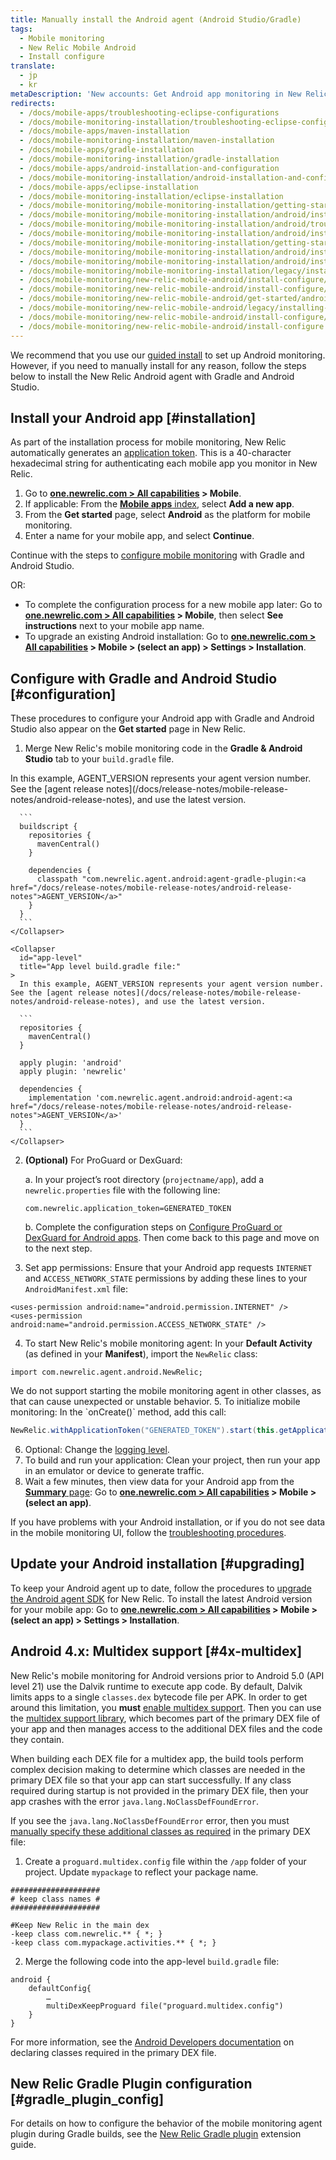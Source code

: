 ```yaml
---
title: Manually install the Android agent (Android Studio/Gradle)
tags:
  - Mobile monitoring
  - New Relic Mobile Android
  - Install configure
translate:
  - jp
  - kr
metaDescription: 'New accounts: Get Android app monitoring in New Relic at newrelic.com/signup. Existing accounts: Add mobile monitoring to your Android apps from the UI.'
redirects:
  - /docs/mobile-apps/troubleshooting-eclipse-configurations
  - /docs/mobile-monitoring-installation/troubleshooting-eclipse-configurations
  - /docs/mobile-apps/maven-installation
  - /docs/mobile-monitoring-installation/maven-installation
  - /docs/mobile-apps/gradle-installation
  - /docs/mobile-monitoring-installation/gradle-installation
  - /docs/mobile-apps/android-installation-and-configuration
  - /docs/mobile-monitoring-installation/android-installation-and-configuration
  - /docs/mobile-apps/eclipse-installation
  - /docs/mobile-monitoring-installation/eclipse-installation
  - /docs/mobile-monitoring/mobile-monitoring-installation/getting-started/android-installation-and-configuration
  - /docs/mobile-monitoring/mobile-monitoring-installation/android/installing-android-apps-gradle-and
  - /docs/mobile-monitoring/mobile-monitoring-installation/android/troubleshooting-eclipse-configurations
  - /docs/mobile-monitoring/mobile-monitoring-installation/android/installing-android-apps-eclipse
  - /docs/mobile-monitoring/mobile-monitoring-installation/getting-started/android-installation-configuration
  - /docs/mobile-monitoring/mobile-monitoring-installation/android/installing-android-apps-gradle-android-studio
  - /docs/mobile-monitoring/mobile-monitoring-installation/android/installing-android-apps-maven
  - /docs/mobile-monitoring/mobile-monitoring-installation/legacy/installing-android-apps-eclipse
  - /docs/mobile-monitoring/new-relic-mobile-android/install-configure/android-installation-configuration
  - /docs/mobile-monitoring/new-relic-mobile-android/install-configure/installing-android-apps-gradle-android-studio
  - /docs/mobile-monitoring/new-relic-mobile-android/get-started/android-installation-configuration
  - /docs/mobile-monitoring/new-relic-mobile-android/legacy/installing-android-apps-eclipse
  - /docs/mobile-monitoring/new-relic-mobile-android/install-configure/installing-android-apps-maven
  - /docs/mobile-monitoring/new-relic-mobile-android/install-configure
---
```



We recommend that you use our [guided install](https://onenr.io/0kjnEoryzRo) to set up Android monitoring. However, if you need to manually install for any reason, follow the steps below to install the New Relic Android agent with Gradle and Android Studio.

<InlineSignup/>

## Install your Android app [#installation]

As part of the installation process for mobile monitoring, New Relic automatically generates an [application token](/docs/mobile-apps/viewing-your-application-token). This is a 40-character hexadecimal string for authenticating each mobile app you monitor in New Relic.

1. Go to **[one.newrelic.com > All capabilities](https://one.newrelic.com/all-capabilities) > Mobile**.
2. If applicable: From the [**Mobile apps** index](/docs/mobile-monitoring/mobile-monitoring-ui/mobile-app-pages/mobile-apps-index), select **Add a new app**.
3. From the **Get started** page, select **Android** as the platform for mobile monitoring.
4. Enter a name for your mobile app, and select **Continue**.

Continue with the steps to [configure mobile monitoring](#configuration) with Gradle and Android Studio.

OR:

* To complete the configuration process for a new mobile app later: Go to **[one.newrelic.com > All capabilities](https://one.newrelic.com/all-capabilities) > Mobile**, then select **See instructions** next to your mobile app name.
* To upgrade an existing Android installation: Go to **[one.newrelic.com > All capabilities](https://one.newrelic.com/all-capabilities) > Mobile > (select an app) > Settings > Installation**.

## Configure with Gradle and Android Studio [#configuration]

These procedures to configure your Android app with Gradle and Android Studio also appear on the **Get started** page in New Relic.

1. Merge New Relic's mobile monitoring code in the **Gradle & Android Studio** tab to your `build.gradle` file.

  <CollapserGroup>
    <Collapser
      id="project-level"
      title="Project level build.gradle file:"
    >
      In this example, AGENT_VERSION represents your agent version number. See the [agent release notes](/docs/release-notes/mobile-release-notes/android-release-notes), and use the latest version.

      ```
      buildscript {
        repositories {
          mavenCentral()
        }

        dependencies {
          classpath "com.newrelic.agent.android:agent-gradle-plugin:<a href="/docs/release-notes/mobile-release-notes/android-release-notes">AGENT_VERSION</a>"
        }
      }
      ```
    </Collapser>

    <Collapser
      id="app-level"
      title="App level build.gradle file:"
    >
      In this example, AGENT_VERSION represents your agent version number. See the [agent release notes](/docs/release-notes/mobile-release-notes/android-release-notes), and use the latest version.

      ```
      repositories {
        mavenCentral()
      }

      apply plugin: 'android'
      apply plugin: 'newrelic'

      dependencies {
        implementation 'com.newrelic.agent.android:android-agent:<a href="/docs/release-notes/mobile-release-notes/android-release-notes">AGENT_VERSION</a>'
      }
      ```
    </Collapser>
  </CollapserGroup>


2. **(Optional)** For ProGuard or DexGuard: 

    a. In your project’s root directory (`projectname/app`), add a `newrelic.properties` file with the following line:

      ```properties
      com.newrelic.application_token=GENERATED_TOKEN
      ```
    b. Complete the configuration steps on [Configure ProGuard or DexGuard for Android apps](/docs/mobile-monitoring/new-relic-mobile-android/install-configure/configure-proguard-or-dexguard-android-apps). Then come back to this page and move on to the next step. 


3. Set app permissions: Ensure that your Android app requests `INTERNET` and `ACCESS_NETWORK_STATE` permissions by adding these lines to your `AndroidManifest.xml` file:

  ```
  <uses-permission android:name="android.permission.INTERNET" />
  <uses-permission android:name="android.permission.ACCESS_NETWORK_STATE" />
  ```
4. To start New Relic's mobile monitoring agent: In your **Default Activity** (as defined in your **Manifest**), import the `NewRelic` class:

  ```
  import com.newrelic.agent.android.NewRelic;
  ```

  <Callout variant="important">
    We do not support starting the mobile monitoring agent in other classes, as that can cause unexpected or unstable behavior.
  </Callout>
5. To initialize mobile monitoring: In the `onCreate()` method, add this call:

   ```java
   NewRelic.withApplicationToken("GENERATED_TOKEN").start(this.getApplication());
   ```

6. Optional: Change the [logging level](/docs/mobile-monitoring/new-relic-mobile-android/api-guides/android-agent-configuration-feature-flags#logging).
7. To build and run your application: Clean your project, then run your app in an emulator or device to generate traffic.
8. Wait a few minutes, then view data for your Android app from the [**Summary** page](/docs/mobile-monitoring/mobile-monitoring-ui/mobile-app-pages/mobile-apps-overview-page): Go to **[one.newrelic.com > All capabilities](https://one.newrelic.com/all-capabilities) > Mobile > (select an app)**.

If you have problems with your Android installation, or if you do not see data in the mobile monitoring UI, follow the [troubleshooting procedures](/docs/mobile-monitoring/new-relic-mobile-android/troubleshoot/no-data-appears-android).

<InstallFeedback />

## Update your Android installation [#upgrading]

To keep your Android agent up to date, follow the procedures to [upgrade the Android agent SDK](/docs/mobile-monitoring/new-relic-mobile-android/install-configure/upgrading-new-relic-mobiles-android-sdk) for New Relic. To install the latest Android version for your mobile app: Go to **[one.newrelic.com > All capabilities](https://one.newrelic.com/all-capabilities) > Mobile > (select an app) > Settings > Installation**.

## Android 4.x: Multidex support [#4x-multidex]

New Relic's mobile monitoring for Android versions prior to Android 5.0 (API level 21) use the Dalvik runtime to execute app code. By default, Dalvik limits apps to a single `classes.dex` bytecode file per APK. In order to get around this limitation, you **must** [enable multidex support](https://developer.android.com/studio/build/multidex.html). Then you can use the [multidex support library](https://developer.android.com/tools/support-library/features.html#multidex), which becomes part of the primary DEX file of your app and then manages access to the additional DEX files and the code they contain.

When building each DEX file for a multidex app, the build tools perform complex decision making to determine which classes are needed in the primary DEX file so that your app can start successfully. If any class required during startup is not provided in the primary DEX file, then your app crashes with the error `java.lang.NoClassDefFoundError`.

If you see the `java.lang.NoClassDefFoundError` error, then you must [manually specify these additional classes as required](https://developer.android.com/studio/build/multidex.html#keep) in the primary DEX file:

1. Create a `proguard.multidex.config` file within the `/app` folder of your project. Update `mypackage` to reflect your package name.

  ```
  ####################
  # keep class names #
  ####################

  #Keep New Relic in the main dex
  -keep class com.newrelic.** { *; }
  -keep class com.mypackage.activities.** { *; }
  ```
2. Merge the following code into the app-level `build.gradle` file:


  ```
  android { 
      defaultConfig{
          …
          multiDexKeepProguard file("proguard.multidex.config")
      }
  }
  ```


For more information, see the [Android Developers documentation](https://developer.android.com/studio/build/multidex.html#keep) on declaring classes required in the primary DEX file.

## New Relic Gradle Plugin configuration [#gradle_plugin_config]

For details on how to configure the behavior of the mobile monitoring agent plugin during Gradle builds, see the [New Relic Gradle plugin](/docs/mobile-monitoring/new-relic-mobile-android/install-configure/configure-new-relic-gradle-plugin) extension guide.
